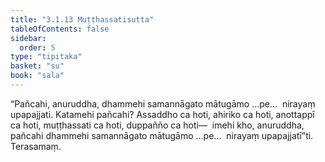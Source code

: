 ```yaml
---
title: "3.1.13 Muṭṭhassatisutta"
tableOfContents: false
sidebar:
  order: 5
type: "tipitaka"
basket: "su"
book: "sala"
---
```



<DynamicBreadcrumb />

<Division number="292" book="sala">

<Paragraph number="1265" book="sala">
“Pañcahi, anuruddha, dhammehi samannāgato mātugāmo …pe…  nirayaṃ upapajjati. Katamehi pañcahi? Assaddho ca hoti, ahiriko ca hoti, anottappī ca hoti, muṭṭhassati ca hoti, duppañño ca hoti—  imehi kho, anuruddha, pañcahi dhammehi samannāgato mātugāmo …pe…  nirayaṃ upapajjatī”ti.

</Paragraph>
</Division>

<Paragraph number="1266" type="center" book="sala">
Terasamaṃ.
</Paragraph>